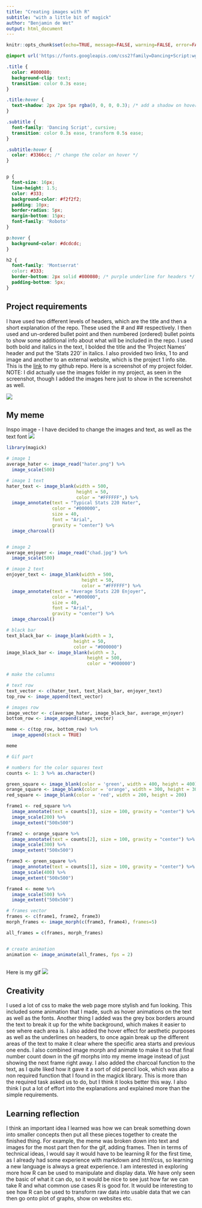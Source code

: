```yaml
---
title: "Creating images with R"
subtitle: "with a little bit of magick"
author: "Benjamin de Wet"
output: html_document
---
```


```r
knitr::opts_chunk$set(echo=TRUE, message=FALSE, warning=FALSE, error=FALSE)
```

```css
@import url('https://fonts.googleapis.com/css2?family=Dancing+Script:wght@400;700&display=swap');

.title {
  color: #800080;
  background-clip: text;
  transition: color 0.3s ease;
}

.title:hover {
  text-shadow: 2px 2px 5px rgba(0, 0, 0, 0.3); /* add a shadow on hover */
}

.subtitle {
  font-family: 'Dancing Script', cursive;
  transition: color 0.3s ease, transform 0.5s ease; 
}

.subtitle:hover {
  color: #3366cc; /* change the color on hover */
}


p {
  font-size: 16px;
  line-height: 1.5;
  color: #333;
  background-color: #f2f2f2;
  padding: 10px;
  border-radius: 5px;
  margin-bottom: 15px;
  font-family: 'Roboto'
}

p:hover {
  background-color: #dcdcdc;
}

h2 {
  font-family: 'Montserrat'
  color: #333;
  border-bottom: 2px solid #800080; /* purple underline for headers */
  padding-bottom: 5px;
}

```

## Project requirements
I have used two different levels of headers, which are the title and then a
short explanation of the repo. These used the # and ## respectively. I then
used and un-ordered bullet point and then numbered (ordered) bullet points to 
show some additional info about what will be included in the repo. I used both
bold and italics in the text, I bolded the title and the 'Project Names' header
and put the 'Stats 220' in italics. I also provided two links, 1 to and image
and another to an external website, which is the project 1 info site.
This is the [link](https://github.com/bendwet/stats220) to my github repo.
Here is a screenshot of my project folder. NOTE: I did actually use the images
folder in my project, as seen in the screenshot, though I added the images
here just to show in the screenshot as well.

![](project1folder.png)

## My meme
Inspo image - I have decided to change the images and text, as well as the text font
![](inspo_meme.png)
```r
library(magick)

# image 1
average_hater <- image_read("hater.png") %>%
  image_scale(500)

# image 1 text
hater_text <- image_blank(width = 500, 
                          height = 50, 
                          color = "#FFFFFF",) %>%
  image_annotate(text = "Typical Stats 220 Hater",
                 color = "#000000",
                 size = 40,
                 font = "Arial",
                 gravity = "center") %>%
  image_charcoal()


# image 2
average_enjoyer <- image_read("chad.jpg") %>%
  image_scale(500)

# image 2 text
enjoyer_text <- image_blank(width = 500, 
                            height = 50, 
                            color = "#FFFFFF") %>%
  image_annotate(text = "Average Stats 220 Enjoyer",
                 color = "#000000",
                 size = 40,
                 font = "Arial",
                 gravity = "center") %>%
  image_charcoal()

# black bar
text_black_bar <- image_blank(width = 3,
                         height = 50,
                         color = "#000000")
image_black_bar <- image_blank(width = 3,
                              height = 500,
                              color = "#000000")

# make the columns

# text row
text_vector <- c(hater_text, text_black_bar, enjoyer_text)
top_row <- image_append(text_vector)

# images row
image_vector <- c(average_hater, image_black_bar, average_enjoyer)
bottom_row <- image_append(image_vector)

meme <- c(top_row, bottom_row) %>%
  image_append(stack = TRUE)

meme

```


```r
# Gif part

# numbers for the color squares text
counts <- 1: 3 %>% as.character()

green_square <- image_blank(color = 'green', width = 400, height = 400)
orange_square <- image_blank(color = 'orange', width = 300, height = 300)
red_square <- image_blank(color = 'red', width = 200, height = 200)

frame1 <- red_square %>%
  image_annotate(text = counts[3], size = 100, gravity = "center") %>%
  image_scale(200) %>%
  image_extent("500x500")

frame2 <- orange_square %>%
  image_annotate(text = counts[2], size = 100, gravity = "center") %>%
  image_scale(300) %>%
  image_extent("500x500")

frame3 <- green_square %>%
  image_annotate(text = counts[1], size = 100, gravity = "center") %>%
  image_scale(400) %>%
  image_extent("500x500")

frame4 <- meme %>%
  image_scale(500) %>%
  image_extent("500x500")

# frames vector
frames <- c(frame1, frame2, frame3)
morph_frames <- image_morph(c(frame3, frame4), frames=5)

all_frames = c(frames, morph_frames)


# create animation
animation <- image_animate(all_frames, fps = 2)



```

Here is my gif ![](my_animation.gif)

## Creativity
I used a lot of css to make the web page more stylish and fun looking. This
included some animation that I made, such as hover animations on the text
as well as the fonts. Another thing I added was the grey box borders around the
text to break it up for the white background, which makes it easier to see
where each area is. I also added the hover effect for aesthetic purposes as well
as the underlines on headers, to once again break up the different areas of the
text to make it clear where the specific area starts and previous one ends.
I also combined image morph and animate to make it so that final number count 
down in the gif morphs into my meme image instead of just showing the next frame
right away. I also added the charcoal function to the text, as I quite liked how
it gave it a sort of old pencil look, which was also a non required function
that I found in the magick library. This is more than the required task asked us to do, 
but I think it looks better this way. I also think I put a lot of effort into the 
explanations and explained more than the simple requirements.

## Learning reflection
I think an important idea I learned was how we can break something down into
smaller concepts then put all these pieces together to create the finished thing.
For example, the meme was broken down into text and images for the most part
then for the gif, adding frames. Then in terms of technical ideas, I would say
it would have to be learning R for the first time, as I already had some experience
with markdown and html/css, so learning a new language is always a great experience.
I am interested in exploring more how R can be used to manipulate and display data.
We have only seen the basic of what it can do, so it would be nice to see just
how far we can take R and what common use cases R is good for. It would be
interesting to see how R can be used to transform raw data into usable data
that we can then go onto plot of graphs, show on websites etc. 

